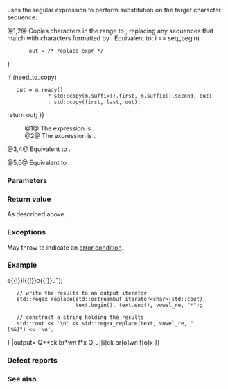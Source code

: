 {{cpp/title|regex_replace}}
{{cpp/regex/navbar}}
{{dcl begin}}
{{dcl header|regex}}
{{dcl|num=1|since=c++11|1=
template&lt; class OutputIt, class BidirIt, class Traits, class CharT,
          class STraits, class SAlloc &gt;
OutputIt regex_replace( OutputIt out, BidirIt first, BidirIt last,
                        const std::basic_regex&lt;CharT, Traits&gt;&amp; re,
                        const std::basic_string&lt;CharT, STraits, SAlloc&gt;&amp; fmt,
                        std::regex_constants::match_flag_type flags =
                            std::regex_constants::match_default );
}}
{{dcl|num=2|since=c++11|1=
template&lt; class OutputIt, class BidirIt, class Traits, class CharT &gt;
OutputIt regex_replace( OutputIt out, BidirIt first, BidirIt last,
                        const std::basic_regex&lt;CharT, Traits&gt;&amp; re,
                        const CharT* fmt,
                        std::regex_constants::match_flag_type flags =
                            std::regex_constants::match_default );
}}
{{dcl|num=3|since=c++11|1=
template&lt; class Traits, class CharT,
          class STraits, class SAlloc, class FTraits, class FAlloc &gt;
std::basic_string&lt;CharT, STraits, SAlloc&gt;
    regex_replace( const std::basic_string&lt;CharT, STraits, SAlloc&gt;&amp; str,
                   const std::basic_regex&lt;CharT, Traits&gt;&amp; re,
                   const std::basic_string&lt;CharT, FTraits, FAlloc&gt;&amp; fmt,
                   std::regex_constants::match_flag_type flags =
                       std::regex_constants::match_default );
}}
{{dcl|num=4|since=c++11|1=
template&lt; class Traits, class CharT, class STraits, class SAlloc &gt;
std::basic_string&lt;CharT, STraits, SAlloc&gt;
    regex_replace( const std::basic_string&lt;CharT, STraits, SAlloc&gt;&amp; str,
                   const std::basic_regex&lt;CharT, Traits&gt;&amp; re,
                   const CharT* fmt,
                   std::regex_constants::match_flag_type flags =
                       std::regex_constants::match_default );
}}
{{dcl|num=5|since=c++11|1=
template&lt; class Traits, class CharT, class STraits, class SAlloc &gt;
std::basic_string&lt;CharT&gt;
    regex_replace( const CharT* s, const std::basic_regex&lt;CharT, Traits&gt;&amp; re,
                   const std::basic_string&lt;CharT, STraits, SAlloc&gt;&amp; fmt,
                   std::regex_constants::match_flag_type flags =
                       std::regex_constants::match_default );
}}
{{dcl|num=6|since=c++11|1=
template&lt; class Traits, class CharT &gt;
std::basic_string&lt;CharT&gt;
    regex_replace( const CharT* s, const std::basic_regex&lt;CharT, Traits&gt;&amp; re,
                   const CharT* fmt,
                   std::regex_constants::match_flag_type flags =
                       std::regex_constants::match_default );
}}
{{dcl end}}

{{tt|regex_replace}} uses the regular expression {{c|re}} to perform substitution on the target character sequence:

@1,2@ Copies characters in the range {{range|first|last}} to {{c|out}}, replacing any sequences that match {{c|re}} with characters formatted by {{c|fmt}}. Equivalent to:
{{source|1=
using iter_type = std::regex_iterator&lt;BidirIt, CharT, Traits&gt;;
iter_type seq_begin(first, last, re, flags), seq_end;

using result_type = std::match_results&lt;BidirIt&gt;;
result_type m;

bool need_to_copy = (flags &amp; std::regex_constants::format_no_copy) == 0;
bool format_all = (flags &amp; std::regex_constants::format_first_only) != 0;

for (iter_type i = seq_begin; i != seq.end(); ++i)
{
    m = *i;
    if (need_to_copy)
        out = std::copy(m.prefix().first, m.prefix().second, out);
    if (format_all {{!!}} i == seq_begin)
        out = /* replace-expr */
}

if (need_to_copy)
    out = m.ready()
              ? std::copy(m.suffix().first, m.suffix().second, out)
              : std::copy(first, last, out);

return out;
}}
:@1@ The expression {{c|/* replace-expr */}} is {{c|m.format(out, fmt, flags)}}.
:@2@ The expression {{c|/* replace-expr */}} is {{c|m.format(out, fmt, fmt + std::char_traits&lt;CharT&gt;::length(fmt), flags)}}.

@3,4@ Equivalent to {{c multi|std::basic_string&lt;CharT, STraits, SAlloc&gt; result;|regex_replace(std::back_inserter(result),|              str.begin(), str.end(), re, fmt, flags);|return result;}}.

@5,6@ Equivalent to {{c multi|std::basic_string&lt;CharT, STraits, SAlloc&gt; result;|regex_replace(std::back_inserter(result),|              s, s + std::char_traits&lt;CharT&gt;::length(s), re, fmt, flags);|return result;}}. 

===Parameters===
{{par begin}}
{{par|first, last|the target character range}}
{{par|str|the target {{lc|std::string}}}}
{{par|s|the target null-terminated C-style string}}
{{par|re|the regular expression}}
{{par|fmt|the regex replacement format string, exact syntax depends on the value of {{c|flags}}}}
{{par|flags|flags used to determine how the match will be performed}}
{{par|out|output iterator to store the result of the replacement}}
{{par end}}

===Return value===
As described above.

===Exceptions===
May throw {{lc|std::regex_error}} to indicate an [[cpp/regex/error_type|error condition]].

===Example===
{{example
|code=
#include &lt;iostream&gt;
#include &lt;iterator&gt;
#include &lt;regex&gt;
#include &lt;string&gt;

int main()
{
    std::string text = "Quick brown fox";
    std::regex vowel_re("a{{!}}e{{!}}i{{!}}o{{!}}u");
    
    // write the results to an output iterator
    std::regex_replace(std::ostreambuf_iterator&lt;char&gt;(std::cout),
                       text.begin(), text.end(), vowel_re, "*");
    
    // construct a string holding the results
    std::cout &lt;&lt; '\n' &lt;&lt; std::regex_replace(text, vowel_re, "[$&amp;]") &lt;&lt; '\n';
}
|output=
Q**ck br*wn f*x
Q[u][i]ck br[o]wn f[o]x
}}

===Defect reports===
{{dr list begin}}
{{dr list item|wg=lwg|dr=2213|std=C++11|before={{c|out}} was not updated by the replacements|after={{c|out}} is updated}}
{{dr list end}}

===See also===
{{dsc begin}}
{{dsc inc|cpp/regex/dsc regex_search}}
{{dsc inc|cpp/regex/dsc match_flag_type}}
{{dsc inc|cpp/string/basic_string/dsc replace}}
{{dsc end}}

{{langlinks|de|es|fr|it|ja|pt|ru|zh}}